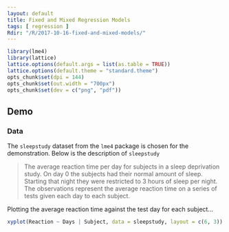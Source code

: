 ```yaml
---
layout: default
title: Fixed and Mixed Regression Models
tags: [ regression ]
Rdir: "/R/2017-10-16-fixed-and-mixed-models/"
---
```


```r
library(lme4)
library(lattice)
lattice.options(default.args = list(as.table = TRUE))
lattice.options(default.theme = "standard.theme")
opts_chunk$set(dpi = 144)
opts_chunk$set(out.width = "700px")
opts_chunk$set(dev = c("png", "pdf"))
```

## Demo

### Data

The `sleepstudy` dataset from the `lme4` package is chosen for the demonstration.  Below is the description of `sleepstudy`

>The average reaction time per day for subjects in a sleep deprivation study. On day 0 the subjects had their normal amount of sleep. Starting that night they were restricted to 3 hours of sleep per night. The observations represent the average reaction time on a series of tests given each day to each subject. 

Plotting the average reaction time against the test day for each subject...

```r
xyplot(Reaction ~ Days | Subject, data = sleepstudy, layout = c(6, 3))
```

